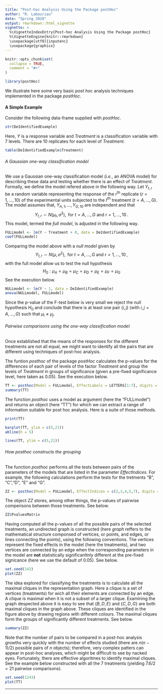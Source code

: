 ```yaml
---
title: "Post-hoc Analysis Using the Package postHoc"
author: "R. Labouriau"
date: "Spring 2020"
output: rmarkdown::html_vignette
vignette: >
  %\VignetteIndexEntry{Post-hoc Analysis Using the Package postHoc}
  %\VignetteEngine{knitr::rmarkdown}
  \usepackage[utf8]{inputenc}
  \usepackage{graphicx}
---
```


```r
knitr::opts_chunk$set(
  collapse = TRUE,
  comment = "#>"
)
```

```r
library(postHoc)
```

We illustrate here some very basic *post hoc* analysis techniques implemented in the package *postHoc*. 

#### A Simple Example

Consider the following data-frame supplied with *postHoc*.
```r
str(DeIdentifiedExample)
```
Here, *Y* is a response variable and *Treatment* is a classification variable
with $7$ levels. There are $10$ replicates for each level of *Treatment*.
```r
table(DeIdentifiedExample$Treatment)
```

###### A Gaussian one-way classification model
We use a Gaussian one-way classification model (*i.e.*, an ANOVA model) for
describing these data and testing whether there is an effect of *Treatment*.
Formally, we define the model refered above in the following way. 
Let $Y_{t,r}$ be a random variable representing the response of the 
$r^\mbox{th}$ replicate ($r = 1, ..., 10$) of the experimental units 
subjected to the $t^\mbox{th}$ treatment ($t = A, ..., G$). The model assumes that, $Y_{A, 1}, ... , Y_{G, 10}$ are independent and that
$$
   Y_{t,r} \sim N(\mu_t, \sigma^2), 
   \mbox{ for }
   t = A, ..., G \mbox{ and } r = 1, ..., 10 \, .
$$
This model, termed the *full model*, is adjusted in the following way.
```r
FULLmodel <- lm(Y ~ Treatment + 0, data = DeIdentifiedExample)
coef(FULLmodel)
```
Comparing the model above with a *null model* given by 
$$
   Y_{t,r} \sim N(\mu, \sigma^2), 
   \mbox{ for }
   t = A, ..., G \mbox{ and } r = 1, ..., 10 \, ,
$$
with the full model allow us to test the null hypothesis
$$
H_0 : \mu_A = \mu_B = \mu_C = \mu_D = \mu_E = \mu_F = \mu_G 
$$
See the execution below.
```r
NULLmodel <- lm(Y ~ 1, data = DeIdentifiedExample)
anova(NULLmodel, FULLmodel) 
```
Since the p-value of the F-test below is very small we reject the null
hypothesis $H_0$ and conclude that there is at least one pair $(i,j)$ 
(with $i,j= A, ..., G$) such that $\mu_i \ne \mu_j$. 

###### Pairwise comparisons using the one-way classification model
Once established that the means of the responses for the different treatments 
are not all equal, we might want to identify all the pairs that are different
using techniques of post-hoc analysis. 

The funtion *posthoc* of the package *postHoc* calculates the p-values for the differences of each pair of levels of the factor *Treatment* and group the levels of *Treatment* in groups of significance (given a pre-fixed significance level, here taken as $0.05$). See the execution below.
```r
TT <- posthoc(Model = FULLmodel, EffectLabels = LETTERS[1:7], digits = 1)
summary(TT)
```
The function *posthoc* uses a model as argument (here the "FULLmodel") and
returns an object (here "TT") for which we can extract a range of information
suitable for post hoc analysis. Here is a suite of those methods.
```r
print(TT)
```
```r
barplot(TT, ylim = c(5,21))
abline(h = 5)
```

```r
lines(TT, ylim = c(5,21))
```

###### How posthoc constructs the grouping
The function *posthoc* performs all the tests between pairs of the parameters
of the models that are listed in the parameter *EffectIndices*. For example,
the following calculations perform the tests for the tretments
"B", "C","D", "E" and "G".
```r
ZZ <- posthoc(Model = FULLmodel, EffectIndices = c(2,3,4,5,7), digits = 2)
```
The object *ZZ* stores, among other things, the p-values of pairwise comperisons 
between those treatments. See below.
```r
ZZ$PvaluesMatrix
```
Having computed all the p-values of all the possible pairs of the selected treatments, an undirected graph is constructed (here *graph* reffers to the mathematical structure componsed of vertices, or points, and edges, or lines connecting the points), using the following conventions. The vertices represent the fixed effects in the model (here the treatments), and two vertices are connected by an edge when the corresponding parameters in the model are **not** statistically significanltnly different at the pre-fixed signicance (here we use the default of $0.05$). See below.

```r
set.seed(143)
plot(ZZ)
```

The idea explored for classifying the treatments is to calculate all the maximal cliques in the representation graph. Here a clique is a set of vertices (treatments) for wich all their elements are connected by an edge. A clique is maximal when it is not a subset of a larger clique. Examining the graph despected above it is easy to see that $\{ B, D, E \}$ and $\{C, D, G \}$ are both maximal cliques in the graph above. These cliques are identified in the figure above by drawing regions with different colours. The maximal cliques form the groups of
significantly different treatments. See below.
```r
summary(ZZ)
```

Note that the number of pairs to be compared in a post-hoc analysis growths very quickly with the number of effects studied (there are $n(n-1)/2$) possible pairs of $n$ objects); therefore, very complex patters can appear in post-hoc analyses, which might be difficult to see by nacked eyes. Fortunately, there are effective algoritmes to identify maximal cliques. See the example below constructed with all the $7$ treatments (yielding $7 . 6/2 = 21$ pairwise comparisons).

```r
set.seed(1243)
plot(TT)
```

*****



